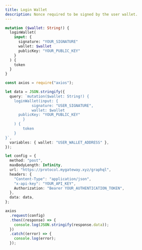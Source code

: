 ```yaml
---
title: Login Wallet
description: Nonce required to be signed by the user wallet.
---
```


```graphql
mutation ($wallet: String!) {
  loginWallet(
    input: {
      signature: "YOUR_SIGNATURE"
      wallet: $wallet
      publicKey: "YOUR_PUBLIC_KEY"
    }
  ) {
    token
  }
}
```

<RequestExample>

```ts Node.js
const axios = require("axios");

let data = JSON.stringify({
  query: `mutation($wallet: String!) {
	loginWallet(input: {
			signature: "USER_SIGNATURE",
			wallet: $wallet
      publicKey: "YOUR_PUBLIC_KEY"
		}
	) {
		token
	}
}`,
  variables: { wallet: "USER_WALLET_ADDRESS" },
});

let config = {
  method: "post",
  maxBodyLength: Infinity,
  url: "https://protocol.mygateway.xyz/graphql",
  headers: {
    "Content-Type": "application/json",
    "x-api-key": "YOUR_API_KEY",
    Authorization: "Bearer YOUR_AUTHENTICATION_TOKEN",
  },
  data: data,
};

axios
  .request(config)
  .then((response) => {
    console.log(JSON.stringify(response.data));
  })
  .catch((error) => {
    console.log(error);
  });
```

</RequestExample>
